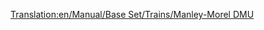 [[Translation:en/Manual/Base Set/Trains/Manley-Morel DMU]]
{{en/Trains|Image=[[File:en/Manleymoreldmu.png]]
|Cost=£12,890 ($25.780)
|Speed=112 km/h (70 mph, 31 m/s)
|Weight=32 t
|Power=600 hp (447 kW)
|Annual=£1,278 ($2.556)
|Designed=1957
|Lifespan=12
|Capacity=76 passengers
|Description=The Manley-Morel DMU is a Diesel Multiple unit that by default comes with two units and carries passengers.

These trains are really only suitable for light passenger transport, as they lack the power to transport heavier goods and pull more carriages.  You could add more units to increase the power and capacity (in true DMU style), but you are still limited to 70mph, so a better option would be to wait for the [[en/Manual/Base Set/Trains/SH "125"]] to become available in 1977 and use that.  

A word of warning though, when faster trains arrive on a large network, you may find that they get stuck behind these slower units slowing the whole network down, so you should either upgrade the whole lot, keep the DMUs on a separate section of track, or build [[en/overtaking sections]].

This train is made obsolete by the [[en/Manual/Base Set/Trains/Dash|"Dash"]] which is introduced in 1984, 5mph faster and 100hp more powerful - doesn't sound like much, but you'd be surprised how quickly they take off!

|Real-life=This is the Transport Tycoon version of the [http://en.wikipedia.org/wiki/BR_Class_101 Metro-Cammell Class 101 DMU] which was introduced as part of the 1956 British Railways Modernisation Plan, designed to replace steam locomotives on local and semi-express lines.  It is representative of the general style of DMUs introduced in the late 1950s and early 1960s.  Unbelievably, despite the TTD '12 year' life span, these machines were still seen plodding around the British countryside as late as 2003! They still operate on preserved railway lines.
}}
